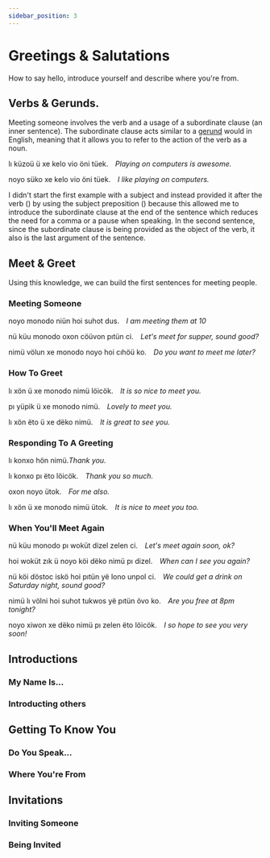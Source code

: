 ```yaml
---
sidebar_position: 3
---
```



# Greetings & Salutations

How to say hello, introduce yourself and describe where you're from.

## Verbs & Gerunds.

Meeting someone involves the verb <HisyeoWord is='monodo'/> and a usage of a
subordinate clause (an inner sentence). The subordinate clause acts similar to a
[gerund](https://en.wikipedia.org/wiki/Gerund) would in English, meaning that it 
allows you to refer to the action of the verb as a noun.

<HisyeoTabs>
    <p>lı küzoü ü xe kelo vio öni tüek.&emsp;<em>Playing on computers is awesome.</em></p>
    <p>noyo süko xe kelo vio öni tüek.&emsp;<em>I like playing on computers.</em></p>
</HisyeoTabs>

I didn't start the first example with a subject and instead provided it after
the verb (<HisyeoWord is='lı'/>) by using the subject preposition
(<HisyeoWord is='ü'/>) because this allowed me to introduce the subordinate
clause at the end of the sentence which reduces the need for a comma or a pause
when speaking. In the second sentence, since the subordinate clause is being
provided as the object of the verb, it also is the last argument of the
sentence.

## Meet & Greet

Using this knowledge, we can build the first sentences for meeting people.

### Meeting Someone

<HisyeoTabs>
    <p>noyo monodo niün hoi suhot dus.&emsp;<em>I am meeting them at 10</em></p>
    <p>nü küu monodo oxon cöüvon pıtün ci.&emsp;<em>Let's meet for supper, sound good?</em></p>
    <p>nimü völun xe monodo noyo hoi cıhöü ko.&emsp;<em>Do you want to meet me later?</em></p>
</HisyeoTabs>

### How To Greet

<HisyeoTabs>
    <p>lı xön ü xe monodo nimü löicök.&emsp;<em>It is so nice to meet you.</em></p>
    <p>pı yüpik ü xe monodo nimü.&emsp;<em>Lovely to meet you.</em></p>
    <p>lı xön ëto ü xe dëko nimü.&emsp;<em>It is great to see you.</em></p>
</HisyeoTabs>

### Responding To A Greeting

<HisyeoTabs>
    <p>lı konxo hön nimü.<em>Thank you.</em></p>
    <p>lı konxo pı ëto löicök.&emsp;<em>Thank you so much.</em></p>
    <p>oxon noyo ütok.&emsp;<em>For me also.</em></p>
    <p>lı xön ü xe monodo nimü ütok.&emsp;<em>It is nice to meet you too.</em></p>
</HisyeoTabs>

### When You'll Meet Again

<HisyeoTabs>
    <p>nü küu monodo pı woküt dizel zelen ci.&emsp;<em>Let's meet again soon, ok?</em></p>
    <p>hoi woküt zık ü noyo köi dëko nimü pı dizel.&emsp;<em>When can I see you again?</em></p>
    <p>nü köi döstoc iskö hoi pıtün yë lono unpol ci.&emsp;<em>We could get a drink on Saturday night, sound good?</em></p>
    <p>nimü lı völni hoi suhot tukwos yë pıtün övo ko.&emsp;<em>Are you free at 8pm tonight?</em></p>
    <p>noyo xiwon xe dëko nimü pı zelen ëto löicök.&emsp;<em>I so hope to see you very soon!</em></p>
</HisyeoTabs>

## Introductions

### My Name Is...

### Introducting others

## Getting To Know You

### Do You Speak...

### Where You're From

## Invitations

### Inviting Someone

### Being Invited

<HisyeoTooltip />
